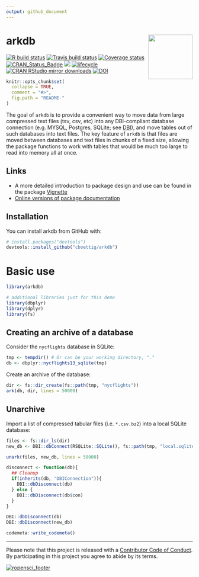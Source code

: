 ```yaml
---
output: github_document
---
```


# arkdb <img src="man/figures/logo.svg" align="right" alt="" width="120" />

[![R build status](https://github.com/ropensci/arkdb/workflows/R-CMD-check/badge.svg)](https://github.com/ropensci/arkdb/actions)
[![Travis build status](https://travis-ci.org/ropensci/arkdb.svg?branch=master)](https://travis-ci.org/ropensci/arkdb)
[![Coverage status](https://codecov.io/gh/ropensci/arkdb/branch/master/graph/badge.svg)](https://codecov.io/github/ropensci/arkdb?branch=master)
[![CRAN_Status_Badge](http://www.r-pkg.org/badges/version/arkdb)](https://cran.r-project.org/package=arkdb)
[![](https://badges.ropensci.org/224_status.svg)](https://github.com/ropensci/software-review/issues/224)
[![lifecycle](https://img.shields.io/badge/lifecycle-stable-brightgreen.svg)](https://lifecycle.r-lib.org/articles/stages.html)
 [![CRAN RStudio mirror downloads](http://cranlogs.r-pkg.org/badges/grand-total/arkdb)](https://CRAN.R-project.org/package=arkdb) 
[![DOI](https://zenodo.org/badge/DOI/10.5281/zenodo.1343943.svg)](https://doi.org/10.5281/zenodo.1343943)
  <!-- badges: end -->
  
<!-- README.md is generated from README.Rmd. Please edit that file -->

```r
knitr::opts_chunk$set(
  collapse = TRUE,
  comment = "#>",
  fig.path = "README-"
)
```

The goal of `arkdb` is to provide a convenient way to move data from large compressed text files (tsv, csv, etc) into any DBI-compliant database connection (e.g. MYSQL, Postgres, SQLite; see [DBI](https://db.rstudio.com/dbi/)), and move tables out of such databases into text files. The key feature of `arkdb` is that files are moved between databases and text files in chunks of a fixed size, allowing the package functions to work with tables that would be much too large to read into memory all at once.    

## Links

- A more detailed introduction to package design and use can be found in the package [Vignette](https://docs.ropensci.org/arkdb/articles/arkdb.html)
- [Online versions of package documentation](https://docs.ropensci.org/arkdb/)

## Installation

You can install arkdb from GitHub with:

```r
# install.packages("devtools")
devtools::install_github("cboettig/arkdb")
```


# Basic use

```r
library(arkdb)

# additional libraries just for this demo
library(dbplyr)
library(dplyr)
library(fs)
```

## Creating an archive of a database

Consider the `nycflights` database in SQLite:

```r
tmp <- tempdir() # Or can be your working directory, "."
db <- dbplyr::nycflights13_sqlite(tmp)
```

Create an archive of the database: 

```r
dir <- fs::dir_create(fs::path(tmp, "nycflights"))
ark(db, dir, lines = 50000)
```

## Unarchive

Import a list of compressed tabular files (i.e. `*.csv.bz2`) into a local SQLite database:


```r
files <- fs::dir_ls(dir)
new_db <- DBI::dbConnect(RSQLite::SQLite(), fs::path(tmp, "local.sqlite"))

unark(files, new_db, lines = 50000)
```



```r


disconnect <- function(db){
  ## Cleanup 
  if(inherits(db, "DBIConnection")){
    DBI::dbDisconnect(db)
  } else {
    DBI::dbDisconnect(db$con)
  }
}

DBI::dbDisconnect(db)
DBI::dbDisconnect(new_db)

codemeta::write_codemeta()
```

-----

Please note that this project is released with a [Contributor Code of Conduct](https://ropensci.org/code-of-conduct/).
By participating in this project you agree to abide by its terms.


[![ropensci_footer](https://ropensci.org/public_images/ropensci_footer.png)](https://ropensci.org)

